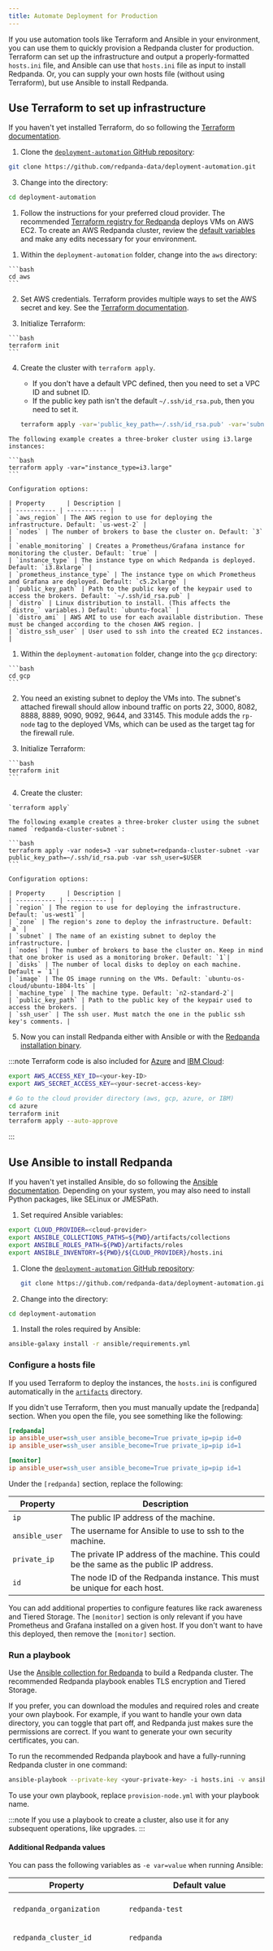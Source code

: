 ```yaml
---
title: Automate Deployment for Production
---
```


<head>
    <meta name="title" content="Automate Deployment for Production | Redpanda Docs"/>
    <meta name="description" content="Automate Deployment for Production."/>
    <link rel="canonical" href="https://docs.redpanda.com/docs/deploy/deployment-option/self-hosted/manual/production/production-deployment-automation/" />
</head>


If you use automation tools like Terraform and Ansible in your environment, you can use them to quickly provision a Redpanda cluster for production. Terraform can set up the infrastructure and output a properly-formatted `hosts.ini` file, and Ansible can use that `hosts.ini` file as input to install Redpanda. Or, you can supply your own hosts file (without using Terraform), but use Ansible to install Redpanda.

## Use Terraform to set up infrastructure

If you haven't yet installed Terraform, do so following the [Terraform documentation](https://learn.hashicorp.com/tutorials/terraform/install-cli).

1. Clone the [`deployment-automation` GitHub repository](https://github.com/redpanda-data/deployment-automation/):

 ```bash
 git clone https://github.com/redpanda-data/deployment-automation.git
 ```

3. Change into the directory:

 ```bash
 cd deployment-automation
 ```

1. Follow the instructions for your preferred cloud provider. The recommended [Terraform registry for Redpanda](https://registry.terraform.io/modules/redpanda-data/redpanda-cluster/aws/latest) deploys VMs on AWS EC2. To create an AWS Redpanda cluster, review the [default variables](https://github.com/redpanda-data/deployment-automation/blob/main/aws/main.tf) and make any edits necessary for your environment. 


<Tabs>
  <TabItem value="aws" label="AWS" default>

  1. Within the `deployment-automation` folder, change into the `aws` directory:

    ```bash
    cd aws
    ```

  2. Set AWS credentials. Terraform provides multiple ways to set the AWS secret and key. See the [Terraform documentation](https://registry.terraform.io/providers/hashicorp/aws/latest/docs#environment-variables).

  3. Initialize Terraform:

    ```bash
    terraform init
    ```


  4. Create the cluster with `terraform apply`. 
     - If you don't have a default VPC defined, then you need to set a VPC ID and subnet ID.
     - If the public key path isn't the default `~/.ssh/id_rsa.pub`, then you need to set it. 
    
      ```bash
      terraform apply -var='public_key_path=~/.ssh/id_rsa.pub' -var='subnet_id=<subnet-ID>' -var='vpc_id=<VPC-ID>'
      ```

    The following example creates a three-broker cluster using i3.large instances:

    ```bash
    terraform apply -var="instance_type=i3.large"
    ```
    
    Configuration options:

    | Property      | Description |
    | ----------- | ----------- |
    | `aws_region` | The AWS region to use for deploying the infrastructure. Default: `us-west-2` |
    | `nodes` | The number of brokers to base the cluster on. Default: `3` |
    | `enable_monitoring` | Creates a Prometheus/Grafana instance for monitoring the cluster. Default: `true` |
    | `instance_type` | The instance type on which Redpanda is deployed. Default: `i3.8xlarge` |
    | `prometheus_instance_type` | The instance type on which Prometheus and Grafana are deployed. Default: `c5.2xlarge` |
    | `public_key_path` | Path to the public key of the keypair used to access the brokers. Default: `~/.ssh/id_rsa.pub` |
    | `distro` | Linux distribution to install. (This affects the `distro_` variables.) Default: `ubuntu-focal` |
    | `distro_ami` | AWS AMI to use for each available distribution. These must be changed according to the chosen AWS region. |
    | `distro_ssh_user` | User used to ssh into the created EC2 instances. |


  </TabItem>

  <TabItem value="gcp" label="GCP">

  1. Within the `deployment-automation` folder, change into the `gcp` directory:

    ```bash
    cd gcp
    ```

  2. You need an existing subnet to deploy the VMs into. The subnet's attached firewall should allow inbound traffic on ports 22, 3000, 8082, 8888, 8889, 9090,  9092, 9644, and 33145. This module adds the `rp-node` tag to the deployed VMs, which can be used as the target tag for the firewall rule.

  3. Initialize Terraform:

    ```bash
    terraform init
    ```

  4. Create the cluster: 
 
    `terraform apply`

    The following example creates a three-broker cluster using the subnet named `redpanda-cluster-subnet`:

    ```bash
    terraform apply -var nodes=3 -var subnet=redpanda-cluster-subnet -var public_key_path=~/.ssh/id_rsa.pub -var ssh_user=$USER
    ```
   
    Configuration options:
   
    | Property      | Description |
    | ----------- | ----------- |
    | `region` | The region to use for deploying the infrastructure. Default: `us-west1` |
    | `zone` | The region's zone to deploy the infrastructure. Default: `a` |
    | `subnet` | The name of an existing subnet to deploy the infrastructure. |
    | `nodes` | The number of brokers to base the cluster on. Keep in mind that one broker is used as a monitoring broker. Default: `1`|
    | `disks` | The number of local disks to deploy on each machine. Default = `1`|
    | `image` | The OS image running on the VMs. Default: `ubuntu-os-cloud/ubuntu-1804-lts` |
    | `machine_type` | The machine type. Default: `n2-standard-2`|
    | `public_key_path` | Path to the public key of the keypair used to access the brokers. |
    | `ssh_user` | The ssh user. Must match the one in the public ssh key's comments. |


  </TabItem>

</Tabs>

5. Now you can install Redpanda either with Ansible or with the [Redpanda installation binary](../../production/production-deployment).

:::note
Terraform code is also included for [Azure](https://github.com/redpanda-data/deployment-automation/blob/main/azure/README.md) and [IBM Cloud](https://github.com/redpanda-data/deployment-automation/blob/main/ibm/README.md):
```bash
export AWS_ACCESS_KEY_ID=<your-key-ID>
export AWS_SECRET_ACCESS_KEY=<your-secret-access-key>

# Go to the cloud provider directory (aws, gcp, azure, or IBM)
cd azure
terraform init
terraform apply --auto-approve
```
:::


## Use Ansible to install Redpanda

If you haven't yet installed Ansible, do so following the [Ansible documentation](https://docs.ansible.com/ansible/latest/installation_guide/intro_installation.html). Depending on your system, you may also need to install Python packages, like SELinux or JMESPath.

1. Set required Ansible variables:

  ```bash
  export CLOUD_PROVIDER=<cloud-provider>
  export ANSIBLE_COLLECTIONS_PATHS=${PWD}/artifacts/collections
  export ANSIBLE_ROLES_PATH=${PWD}/artifacts/roles
  export ANSIBLE_INVENTORY=${PWD}/${CLOUD_PROVIDER}/hosts.ini
  ```

1. Clone the [`deployment-automation` GitHub repository](https://github.com/redpanda-data/deployment-automation/):

   ```bash
   git clone https://github.com/redpanda-data/deployment-automation.git
   ```

1. Change into the directory:

  ```bash
  cd deployment-automation
  ```

1. Install the roles required by Ansible:

  ```bash
  ansible-galaxy install -r ansible/requirements.yml
  ```

### Configure a hosts file

If you used Terraform to deploy the instances, the `hosts.ini` is configured automatically in the [`artifacts`](https://github.com/redpanda-data/deployment-automation/tree/main/artifacts) directory. 

If you didn't use Terraform, then you must manually update the [redpanda] section. When you open the file, you see something like the following:

```ini
[redpanda]
ip ansible_user=ssh_user ansible_become=True private_ip=pip id=0
ip ansible_user=ssh_user ansible_become=True private_ip=pip id=1

[monitor]
ip ansible_user=ssh_user ansible_become=True private_ip=pip id=1
```

Under the `[redpanda]` section, replace the following:

| Property      | Description |
| ----------- | ----------- |
| `ip` | The public IP address of the machine. |
| `ansible_user` | The username for Ansible to use to ssh to the machine. |
| `private_ip` | The private IP address of the machine. This could be the same as the public IP address. |
| `id` | The node ID of the Redpanda instance. This must be unique for each host. |

You can add additional properties to configure features like rack awareness and Tiered Storage. The `[monitor]` section is only relevant if you have Prometheus and Grafana installed on a given host. If you don't want to have this deployed, then remove the `[monitor]` section.

### Run a playbook

Use the [Ansible collection for Redpanda](https://galaxy.ansible.com/redpanda/cluster) to build a Redpanda cluster. The recommended Redpanda playbook enables TLS encryption and Tiered Storage. 

If you prefer, you can download the modules and required roles and create your own playbook. For example, if you want to handle your own data directory, you can toggle that part off, and Redpanda just makes sure the permissions are correct. If you want to generate your own security certificates, you can. 

To run the recommended Redpanda playbook and have a fully-running Redpanda cluster in one command:

 ```bash
 ansible-playbook --private-key <your-private-key> -i hosts.ini -v ansible/playbooks/provision-node.yml
 ```

To use your own playbook, replace `provision-node.yml` with your playbook name. 

:::note
If you use a playbook to create a cluster, also use it for any subsequent operations, like upgrades.
:::

#### Additional Redpanda values

You can pass the following variables as `-e var=value` when running Ansible:

| Property      | Default value | Description |
| ----------- | ----------- | ----------- |
| `redpanda_organization` | `redpanda-test` | Set this to identify your organization in the asset management system. |
| `redpanda_cluster_id` | `redpanda` | Helps identify the cluster. |
| `advertise_public_ips` | `false` | Configure Redpanda to advertise the node's public IPs for client communication instead of private IPs. This enables using the cluster from outside its subnet. Note: This is not recommended for production deployments, because it means that your nodes will be public. 
| `grafana_admin_pass` | <your_secure_password> | Configure Grafana's admin user's password. |
| `ephemeral_disk` | `false` | Enable filesystem check for attached disk. This is useful when using attached disks in instances with ephemeral OS disks like Azure L Series. This allows a filesystem repair at boot time and ensures that the drive is remounted automatically after a reboot. |
| `redpanda_mode` | `production` | Enables hardware optimization. |
| `redpanda_admin_api_port` | `9644` |  |
| `redpanda_kafka_port` | `9092` |  |
| `redpanda_rpc_port` | `33145` |  |
| `redpanda_use_staging_repo` | `false` | Enables access to unstable builds. |
| `redpanda_version` | `latest` | For example, 22.2.2-1 or 22.3.1~rc1-1. If this value is set, then the package is upgraded if the installed version is lower than what has been specified. |
| `redpanda_rpk_opts` |  | Command line options to be passed to instances where `rpk` is used on the playbook; for example, superuser credentials can be specified as "--user myuser --password mypassword". |
| `redpanda_install_status` | `present` | If `redpanda_version` is set to latest, changing `redpanda_install_status` to latest causes an upgrade; otherwise, the currently-installed version remains. |
| `redpanda_data_directory` | `/var/lib/redpanda/data` | Path where Redpanda keeps its data. |
| `redpanda_key_file` | `/etc/redpanda/certs/node.key` | TLS: Path to private key. |
| `redpanda_cert_file` | `/etc/redpanda/certs/node.crt` | TLS: Path to signed certificate. |
| `redpanda_truststore_file` | `/etc/redpanda/certs/truststore.pem` | TLS: Path to truststore. |
| `tls` | `false` | Set to true to configure Redpanda to use TLS. This can be set on a per-node basis, although this may lead to errors configuring `rpk`. |
| `skip_node` |	`false`	| Per-node config to prevent the Redpanda_broker role being applied to this specific node. Use carefully when adding new nodes to avoid existing nodes from being reconfigured. |
| `restart_node` | `false` | Per-node config to prevent Redpanda brokers from being restarted after updating. Use with care: this can cause `rpk` to be reconfigured but the node not be restarted and therefore be in an inconsistent state. |
| `rack` | `undefined` | Per-node config to enable rack awareness. Rack awareness is enabled cluster-wide if at least one node has the rack variable set. |
| `tiered_storage_bucket_name` |  | Set bucket name to enable Tiered Storage. |
| `aws_region` |  | The region to be used if Tiered Storage is enabled. |

#### Custom configuration

You can specify any available Redpanda configuration value (or set of values) by passing a JSON dictionary as an Ansible `extra-var`. These values are spliced with the calculated configuration and only override the values that you specify. Values must be unset manually with `rpk`. There are two sub-dictionaries you can specify: `redpanda.cluster` and `redpanda.node`. For more information, see [Cluster Configuration Properties](../../../../../../reference/cluster-properties) and [Node Configuration Properties](../../../../../../reference/node-properties). 

```bash
export JSONDATA='{"cluster":{"auto_create_topics_enabled":"true"},"node":{"developer_mode":"false"}}'
ansible-playbook ansible/<playbook-name>.yml --private-key artifacts/testkey -e redpanda="${JSONDATA}"
```

:::note
Adding whitespace breaks configuration merging. 
:::

Use `rpk` and standard Kafka tools to produce and consume from the Redpanda cluster.

#### Configure Grafana

To deploy a Grafana node, you must have a `[monitor]` section in your hosts file. The Grafana URL is `http://<grafana-host>:3000/login`.

To run the `deploy-prometheus-grafana.yml` playbook:

```bash
ansible-playbook ansible/deploy-prometheus-grafana.yml \
-i hosts.ini \
--private-key '<path-to-a-private-key-with-ssh-access-to-the-hosts>'
```

#### Build the cluster with TLS enabled

Configure TLS with externally-provided and signed certificates (possibly through a corporate-provided cert-manager). Then run the `provision-tls-cluster` playbook, specifying the certificate locations on new hosts. You can either pass the variables in the command line or edit the file and pass them there. Consider whether you want public access to the Kafka API and Admin API endpoints. For example:

```bash
ansible-playbook ansible/provision-tls-cluster.yml \
-i hosts.ini \
--private-key '<path-to-a-private-key-with-ssh-access-to-the-hosts>' \
--extra-vars create_demo_certs=false \
--extra-vars advertise_public_ips=false \ 
--extra-vars handle_certs=false \
--extra-vars redpanda_truststore_file='<path-to-ca.crt-file>' 
```

#### Add nodes to an existing cluster

To add nodes to a cluster, you must add them to the hosts file and run the relevant playbook again. You can add `skip_node=true` to the existing hosts to avoid the playbooks being rerun on them.

#### Upgrade a cluster

The playbook is designed to be idempotent, so it should be suitable for running as part of a CI/CD pipeline or through Ansible Tower. Upgrade support is built in, and the playbook is capable of upgrading the packages and then performing a rolling upgrade across the cluster.

:::note notes
- Because any changes made to properties outside of the playbook may be overwritten by this procedure, these settings should be incorporated as part of the provided `--extra-vars`. For example, `--extra-vars=enable_tls=true`. See [Custom configuration](#custom-configuration).
- Test that your upgrade path is safe before using it in production.
:::

To upgrade a cluster, run the playbook with a specific target version. If the target version is higher than the currently installed version, then the cluster is upgraded and restarted automatically:

```bash
ansible-playbook --private-key ~/.ssh/id_rsa ansible/<playbook-name>.yml -i hosts.ini -e redpanda_version=22.3.10-1 
```

By default, the playbook selects the latest version of the Redpanda packages, but an upgrade is only performed if the `redpanda_install_status` variable is set to `latest`:

```bash
ansible-playbook --private-key ~/.ssh/id_rsa ansible/<playbook-name>.yml -i hosts.ini -e redpanda_install_status=latest 
```

It's possible to upgrade clusters where SASL authentication has been turned on. For this, you need to additionally specify the `redpanda_rpk_opts` variable to include to username and password or a superuser or appropriately privileged user. For example:

```bash
ansible-playbook --private-key ~/.ssh/id_rsa ansible/<playbook-name>.yml -i hosts.ini --extra-vars=redpanda_install_status=latest --extra-vars "{
\"redpanda_rpk_opts\": \"--user ${MY_USER} --password ${MY_USER_PASSWORD}\"
}"
```

Similarly, you can put the `redpanda_rpk_opts` into a YAML file protected with Ansible vault.

```bash
ansible-playbook --private-key ~/.ssh/id_rsa ansible/<playbook-name>.yml -i hosts.ini --extra-vars=redpanda_install_status=latest --extra-vars @vault-file.yml --ask-vault-pass
```

##### Migrate to the AWS module

Redpanda previously delivered AWS code as simple in-place Terraform code, but it is now converted to a module. To migrate from the old AWS code:

1. Download the new configuration.
2. Run the following:
   
```bash
terraform state list | while read -r line ; do terraform state mv "$line" "module.redpanda-cluster.$line"; done
```

### Troubleshooting

On Mac OS X, Python may be [unable to fork workers](https://stackoverflow.com/questions/50168647/multiprocessing-causes-python-to-crash-and-gives-an-error-may-have-been-in-progr). If you see something like this:

```bash
ok: [34.209.26.177] => {“changed”: false, “stat”: {“exists”: false}}
objc[57889]: +[__NSCFConstantString initialize] may have been in progress in another thread when fork() was called.
objc[57889]: +[__NSCFConstantString initialize] may have been in progress in another thread when fork() was called. We cannot safely call it or ignore it in the fork() child process. Crashing instead. Set a breakpoint on objc_initializeAfterForkError to debug.
ERROR! A worker was found in a dead state
```

To resolve this, try setting an environment variable: 

```bash
export OBJC_DISABLE_INITIALIZE_FORK_SAFETY=YES
```